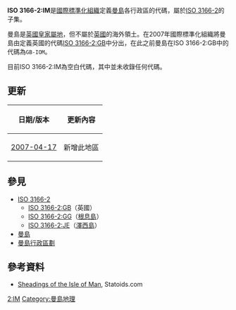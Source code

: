 {{noteTA
|G1=地名
}}

'''ISO 3166-2:IM'''是[[國際標準化組織|國際標準化組織]]定義[[曼島|曼島]]各行政區的代碼，屬於[[ISO_3166-2|ISO 3166-2]]的子集。

曼島是[[英國皇家屬地|英國皇家屬地]]，但不屬於[[英國|英國]]的海外領土。在2007年國際標準化組織將曼島由定義英國的代碼[[ISO_3166-2:GB|ISO 3166-2:GB]]中分出，在此之前曼島在ISO 3166-2:GB中的代碼為<code>GB-IOM</code>。

目前ISO 3166-2:IM為空白代碼，其中並未收錄任何代碼。

==更新==
{| class="wikitable"
|-
! 日期/版本 !! 更新內容
|-
| [[ISO_3166-2:2007-04-17|2007-04-17]]
| 新增此地區
|}

==參見==
* [[ISO_3166-2|ISO 3166-2]]
** [[ISO_3166-2:GB|ISO 3166-2:GB]]（英國）
** [[ISO_3166-2:GG|ISO 3166-2:GG]]（[[根息島|根息島]]）
** [[ISO_3166-2:JE|ISO 3166-2:JE]]（[[澤西島|澤西島]]）
* [[曼島|曼島]]
* [[曼島行政區劃|曼島行政區劃]]

==參考資料==
* [http://www.statoids.com/uim.html Sheadings of the Isle of Man]{{Wayback|url=http://www.statoids.com/uim.html |date=20130603225142 }}, Statoids.com
{{ISO 3166}}
[[Category:ISO_3166|2:IM]]
[[Category:曼島地理|Category:曼島地理]]